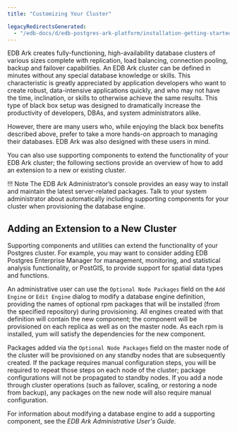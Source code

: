 ```yaml
---
title: "Customizing Your Cluster"

legacyRedirectsGenerated:
  - "/edb-docs/d/edb-postgres-ark-platform/installation-getting-started/getting-started-guide/3.5/customizing_cluster.html"
---
```


<div id="customizing_cluster" class="registered_link"></div>

EDB Ark creates fully-functioning, high-availability database clusters of various sizes complete with replication, load balancing, connection pooling, backup and failover capabilities. An EDB Ark cluster can be defined in minutes without any special database knowledge or skills. This characteristic is greatly appreciated by application developers who want to create robust, data-intensive applications quickly, and who may not have the time, inclination, or skills to otherwise achieve the same results. This type of black box setup was designed to dramatically increase the productivity of developers, DBAs, and system administrators alike.

However, there are many users who, while enjoying the black box benefits described above, prefer to take a more hands-on approach to managing their databases. EDB Ark was also designed with these users in mind.

You can also use supporting components to extend the functionality of your EDB Ark cluster; the following sections provide an overview of how to add an extension to a new or existing cluster.

!!! Note
    The EDB Ark Administrator’s console provides an easy way to install and maintain the latest server-related packages. Talk to your system administrator about automatically including supporting components for your cluster when provisioning the database engine.

<div id="add_extension" class="registered_link"></div>

## Adding an Extension to a New Cluster

Supporting components and utilities can extend the functionality of your Postgres cluster. For example, you may want to consider adding EDB Postgres Enterprise Manager for management, monitoring, and statistical analysis functionality, or PostGIS, to provide support for spatial data types and functions.

An administrative user can use the `Optional Node Packages` field on the `Add Engine` or `Edit Engine` dialog to modify a database engine definition, providing the names of optional rpm packages that will be installed (from the specified repository) during provisioning. All engines created with that definition will contain the new component; the component will be provisioned on each replica as well as on the master node. As each rpm is installed, yum will satisfy the dependencies for the new component.

Packages added via the `Optional Node Packages` field on the master node of the cluster will be provisioned on any standby nodes that are subsequently created. If the package requires manual configuration steps, you will be required to repeat those steps on each node of the cluster; package configurations will not be propagated to standby nodes. If you add a node through cluster operations (such as failover, scaling, or restoring a node from backup), any packages on the new node will also require manual configuration.

For information about modifying a database engine to add a supporting component, see the *EDB Ark Administrative User's Guide*.
